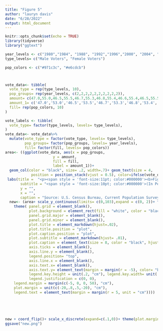 ```yaml
---
title: "Figure 5"
author: "lauryn davis"
date: "6/28/2022"
output: html_document
---
```


```r
knitr::opts_chunk$set(echo = TRUE)
library(tidyverse)
library("ggtext")

```

```r
year_levels <- c("1980","1984", "1988", "1992","1996","2000", "2004", "2008", "2012","2016")
type_levels= c("Male Voters", "Female Voters")

pop_colors <- c("#971c3c", "#e6cdcb")



vote_data<- tibble(
  vote_type = rep(type_levels, 10),
  pop_groups= rep(year_levels, c(2,2,2,2,2,2,2,2,2,2)),
  amount= c(47.0,55.0,46.5,55.5,46.7,55.3,46.8,55.4,46.6,55.4,46.5,55.5,46.5,55.5,46.3,55.7,46.3,55.7,46.4,55.6),
  amount_1= c('47.0','53.0','46.5','53.5','46.7','53.3','46.8','53.4','46.6','53.4','46.5','53.5','46.5', '53.5','46.3','53.7','46.3','53.7','46.4','53.6'),
  fill= rep(pop_colors, 10)
)

vote_labels <- tibble(
  vote_type= factor(type_levels, levels= type_levels),
)
vote_data<- vote_data%>%
  mutate(vote_type = factor(vote_type, levels= type_levels),
         pop_groups= factor(pop_groups, levels= year_levels),
         fill= factor(fill, levels= pop_colors))
area<- ((ggplot(vote_data, aes(x = pop_groups, 
                      y = amount, 
                      fill = fill, 
                      label = amount_1))+
  geom_col(color = "black", size= .2, width=.7)+ geom_text(size = 4, 
            position = position_stack(vjust = 0.5), color=ifelse(vote_data$vote_type=="Female Voters", 'black', 'white'))) +
 labs(title =  "<p><span style = 'font-size:11pt; color:#000000'><b>Figure 5.</span></p><p><span style = 'font-size:12pt; color:#a21e3c'><b>Composition of American Voters by Age: Presidential Elections, 1980-2016</span></p>",
       subtitle = "<span style = 'font-size:10pt; color:#000000'>(In Percent).</span>",
       y = "",
       x = "",
       caption = "Source: U.S. Census Bureau, Current Population Survey, November 1980-2016.") + scale_fill_manual(labels= type_levels, values= pop_colors, name = "", guide= guide_legend(reverse=TRUE)))
  new<- (area+ scale_y_continuous(limits= c(0,103),expand = c(0, 2))+ theme_classic()+
    theme( panel.grid = element_blank(),
           plot.background = element_rect(fill = "white", color = "black"),
           panel.grid.major = element_blank(),
           panel.grid.minor = element_blank(),
           plot.title = element_markdown(hjust=.02),
           plot.title.position = "plot",
           plot.caption.position = "plot",
           plot.subtitle = element_markdown(hjust= .01), 
           plot.caption = element_text(size = 8, color = "black", hjust = 0),
           axis.ticks = element_blank(),
           axis.line.y = element_blank(),
           legend.position= "top",
           axis.line.x = element_blank(),
           axis.text.x= element_blank(),
           axis.text.y= element_text(margin = margin(r = -5), color= "black", size=12),
           legend.key.height = unit(.2, "cm"), legend.key.width= unit(.9, "cm"),
           legend.justification = c(0, 0),
    legend.margin = margin(c(-5, 0, 0, 50), "cm"),
    plot.margin = unit(c(-20,.8,.5,-20), "cm"),
    legend.text = element_text(margin = margin(r = 5, unit = "cm"))))
  
  
     
      

new + coord_flip()+ scale_x_discrete(expand=c(.1,0))+ theme(plot.margin = unit(c(.5,.5,.5,.5), "cm"))
ggsave("new.png")

```



